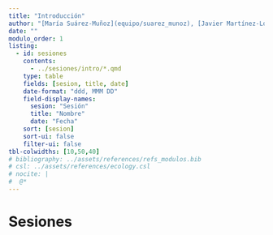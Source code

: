 ```yaml
---
title: "Introducción"
author: "[María Suárez-Muñoz](equipo/suarez_munoz), [Javier Martínez-López](equipo/martinez_lopez), [Antonio J. Pérez-Luque](equipo/perez_luque)"
date: ""
modulo_order: 1
listing:
  - id: sesiones
    contents:
      - ../sesiones/intro/*.qmd
    type: table
    fields: [sesion, title, date]
    date-format: "ddd, MMM DD"
    field-display-names:
      sesion: "Sesión"
      title: "Nombre"
      date: "Fecha"
    sort: [sesion]
    sort-ui: false
    filter-ui: false
tbl-colwidths: [10,50,40]
# bibliography: ../assets/references/refs_modulos.bib
# csl: ../assets/references/ecology.csl
# nocite: |
#  @*
---
```


# Sesiones 

::: {#sesiones}
:::




